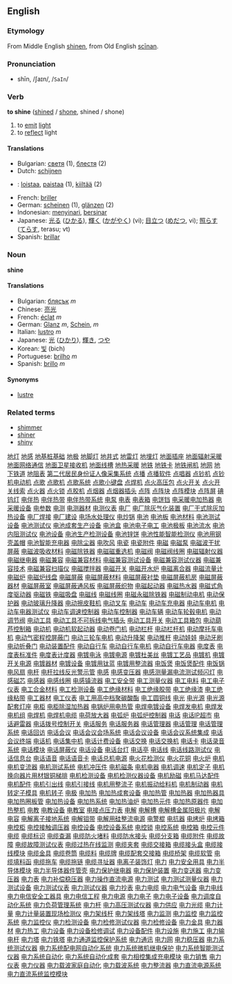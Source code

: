 ==English==
===Etymology===
From Middle English [[shinen]], from Old English [[scinan|scīnan]].
===Pronunciation===
*shīn, /ʃaɪn/, /<tt>SaIn</tt>/

===Verb===

'''to shine''' ([[shined]] / [[shone]], shined / shone)

# to [[emit]] [[light]]
# to [[reflect]] light

====Translations====

*Bulgarian: [[светя]] (1), [[блестя]] (2)
*Dutch: [[schijnen]]
*{{fi}}: [[loistaa]], [[paistaa]] (1), [[kiiltää]] (2)
*French: [[briller]]
*German: [[scheinen]] (1), [[glänzen]] (2)
*Indonesian: [[sinar|menyinari]], [[sinar|bersinar]]
*Japanese: [[光る]] ([[ひかる]]), [[輝く]] ([[かがやく]]) (vi); [[目立つ]] ([[めだつ]], vi); [[照らす]] ([[てらす]], terasu; vt)
*Spanish: [[brillar]]

===Noun===
'''shine'''

====Translations====
*Bulgarian: [[блясък]] ''m''
*Chinese: [[亮光]]
*French: [[éclat]] ''m''
*German: [[Glanz]] ''m'', [[Schein]], ''m''
*Italian: [[lustro]] ''m''
*Japanese: [[光]] ([[ひかり]]), [[輝き]], [[つや]]
*Korean: [[빛]] (bich)
*Portuguese: [[brilho]] ''m''
*Spanish: [[brillo]] ''m''

====Synonyms====
*[[lustre]]

===Related terms===
*[[shimmer]]
*[[shiner]]
*[[shiny]]
[http://www.3333888888.com/dzdg004/001.htm 地灯]
[http://www.3333888888.com/dzdg004/002.htm 地感]
[http://www.3333888888.com/dzdg004/003.htm 地基桩基础]
[http://www.3333888888.com/dzdg004/004.htm 地极]
[http://www.3333888888.com/dzdg004/005.htm 地脚灯]
[http://www.3333888888.com/dzdg004/006.htm 地井式]
[http://www.3333888888.com/dzdg004/007.htm 地雷灯]
[http://www.3333888888.com/dzdg004/008.htm 地埋灯]
[http://www.3333888888.com/dzdg004/009.htm 地面插座]
[http://www.3333888888.com/dzdg004/010.htm 地面辐射采暖]
[http://www.3333888888.com/dzdg004/011.htm 地面网络通信]
[http://www.3333888888.com/dzdg004/012.htm 地面卫星接收机]
[http://www.3333888888.com/dzdg004/013.htm 地面线槽]
[http://www.3333888888.com/dzdg004/014.htm 地热采暖]
[http://www.3333888888.com/dzdg004/015.htm 地铁]
[http://www.3333888888.com/dzdg004/016.htm 地铁卡]
[http://www.3333888888.com/dzdg004/017.htm 地铁闸机]
[http://www.3333888888.com/dzdg004/018.htm 地网]
[http://www.3333888888.com/dzdg004/019.htm 地下铁道]
[http://www.3333888888.com/dzdg004/020.htm 地阻表]
[http://www.3333888888.com/dzdg004/021.htm 第二代居民身份证人像采集系统]
[http://www.3333888888.com/dzdg004/022.htm 点播]
[http://www.3333888888.com/dzdg004/023.htm 点播软件]
[http://www.3333888888.com/dzdg004/024.htm 点唱器]
[http://www.3333888888.com/dzdg004/025.htm 点钞机]
[http://www.3333888888.com/dzdg004/026.htm 点钞机电动机]
[http://www.3333888888.com/dzdg004/027.htm 点歌]
[http://www.3333888888.com/dzdg004/028.htm 点歌机]
[http://www.3333888888.com/dzdg004/029.htm 点歌系统]
[http://www.3333888888.com/dzdg004/030.htm 点歌小键盘]
[http://www.3333888888.com/dzdg004/031.htm 点焊机]
[http://www.3333888888.com/dzdg004/032.htm 点火高压包]
[http://www.3333888888.com/dzdg004/033.htm 点火开关]
[http://www.3333888888.com/dzdg004/034.htm 点火开关线索]
[http://www.3333888888.com/dzdg004/035.htm 点火器]
[http://www.3333888888.com/dzdg004/036.htm 点火锁]
[http://www.3333888888.com/dzdg004/037.htm 点胶机]
[http://www.3333888888.com/dzdg004/038.htm 点烟器]
[http://www.3333888888.com/dzdg004/039.htm 点烟器插头]
[http://www.3333888888.com/dzdg004/040.htm 点阵]
[http://www.3333888888.com/dzdg004/041.htm 点阵块]
[http://www.3333888888.com/dzdg004/042.htm 点阵模块]
[http://www.3333888888.com/dzdg004/043.htm 点阵屏]
[http://www.3333888888.com/dzdg004/044.htm 碘钨灯]
[http://www.3333888888.com/dzdg004/045.htm 电伴热]
[http://www.3333888888.com/dzdg004/046.htm 电伴热带]
[http://www.3333888888.com/dzdg004/047.htm 电伴热带系统]
[http://www.3333888888.com/dzdg004/048.htm 电泵]
[http://www.3333888888.com/dzdg004/049.htm 电表]
[http://www.3333888888.com/dzdg004/050.htm 电表箱]
[http://www.3333888888.com/dzdg004/051.htm 电饼铛]
[http://www.3333888888.com/dzdg004/052.htm 电采暖电加热器]
[http://www.3333888888.com/dzdg004/053.htm 电采暖设备]
[http://www.3333888888.com/dzdg004/054.htm 电参数]
[http://www.3333888888.com/dzdg004/055.htm 电测]
[http://www.3333888888.com/dzdg004/056.htm 电测器材]
[http://www.3333888888.com/dzdg004/057.htm 电测仪表]
[http://www.3333888888.com/dzdg004/058.htm 电厂]
[http://www.3333888888.com/dzdg004/059.htm 电厂除灰气化装置]
[http://www.3333888888.com/dzdg004/060.htm 电厂干式除灰加热设备]
[http://www.3333888888.com/dzdg004/061.htm 电厂焊接]
[http://www.3333888888.com/dzdg004/062.htm 电厂建设]
[http://www.3333888888.com/dzdg004/063.htm 电场水处理仪]
[http://www.3333888888.com/dzdg004/064.htm 电炒锅]
[http://www.3333888888.com/dzdg004/065.htm 电池]
[http://www.3333888888.com/dzdg004/066.htm 电池板]
[http://www.3333888888.com/dzdg004/067.htm 电池材料]
[http://www.3333888888.com/dzdg004/068.htm 电池测试设备]
[http://www.3333888888.com/dzdg004/069.htm 电池测试仪]
[http://www.3333888888.com/dzdg004/070.htm 电池成套生产设备]
[http://www.3333888888.com/dzdg004/071.htm 电池盒]
[http://www.3333888888.com/dzdg004/072.htm 电池电子电工]
[http://www.3333888888.com/dzdg004/073.htm 电池极板]
[http://www.3333888888.com/dzdg004/074.htm 电池流水]
[http://www.3333888888.com/dzdg004/075.htm 电池内阻测试仪]
[http://www.3333888888.com/dzdg004/076.htm 电池设备]
[http://www.3333888888.com/dzdg004/077.htm 电池生产检测设备]
[http://www.3333888888.com/dzdg004/078.htm 电池锌饼]
[http://www.3333888888.com/dzdg004/079.htm 电池性能智能检测仪]
[http://www.3333888888.com/dzdg004/080.htm 电池用钢壳盖帽]
[http://www.3333888888.com/dzdg004/081.htm 电池智能充电器]
[http://www.3333888888.com/dzdg004/082.htm 电除尘器]
[http://www.3333888888.com/dzdg004/083.htm 电吹风]
[http://www.3333888888.com/dzdg004/084.htm 电瓷]
[http://www.3333888888.com/dzdg004/085.htm 电瓷附件]
[http://www.3333888888.com/dzdg004/086.htm 电磁]
[http://www.3333888888.com/dzdg004/087.htm 电磁泵]
[http://www.3333888888.com/dzdg004/088.htm 电磁波干扰屏蔽]
[http://www.3333888888.com/dzdg004/089.htm 电磁波吸收材料]
[http://www.3333888888.com/dzdg004/090.htm 电磁除铁器]
[http://www.3333888888.com/dzdg004/091.htm 电磁磁重选机]
[http://www.3333888888.com/dzdg004/092.htm 电磁阀]
[http://www.3333888888.com/dzdg004/093.htm 电磁阀线圈]
[http://www.3333888888.com/dzdg004/094.htm 电磁辐射仪器]
[http://www.3333888888.com/dzdg004/095.htm 电磁继电器]
[http://www.3333888888.com/dzdg004/096.htm 电磁兼容]
[http://www.3333888888.com/dzdg004/097.htm 电磁兼容材料]
[http://www.3333888888.com/dzdg004/098.htm 电磁兼容测试设备]
[http://www.3333888888.com/dzdg004/099.htm 电磁兼容测试仪器]
[http://www.3333888888.com/dzdg004/100.htm 电磁兼容技术]
[http://www.3333888888.com/dzdg004/101.htm 电磁兼容扫描仪]
[http://www.3333888888.com/dzdg004/102tm 电磁搅拌器]
[http://www.3333888888.com/dzdg004/103.htm 电磁开关]
[http://www.3333888888.com/dzdg004/104.htm 电磁开水炉]
[http://www.3333888888.com/dzdg004/105.htm 电磁离合器]
[http://www.3333888888.com/dzdg004/106.htm 电磁流量计]
[http://www.3333888888.com/dzdg004/107.htm 电磁炉]
[http://www.3333888888.com/dzdg004/108.htm 电磁炉线盘]
[http://www.3333888888.com/dzdg004/109.htm 电磁屏蔽]
[http://www.3333888888.com/dzdg004/110.htm 电磁屏蔽材料]
[http://www.3333888888.com/dzdg004/111.htm 电磁屏蔽衬垫]
[http://www.3333888888.com/dzdg004/112.htm 电磁屏蔽机房]
[http://www.3333888888.com/dzdg004/113.htm 电磁屏蔽器材]
[http://www.3333888888.com/dzdg004/114.htm 电磁屏蔽室]
[http://www.3333888888.com/dzdg004/115.htm 电磁屏蔽通风板]
[http://www.3333888888.com/dzdg004/116.htm 电磁屏蔽织物]
[http://www.3333888888.com/dzdg004/117.htm 电磁起动器]
[http://www.3333888888.com/dzdg004/118.htm 电磁热水器]
[http://www.3333888888.com/dzdg004/119.htm 电磁式角度驱动器]
[http://www.3333888888.com/dzdg004/120.htm 电磁铁]
[http://www.3333888888.com/dzdg004/121.htm 电磁吸盘]
[http://www.3333888888.com/dzdg004/122.htm 电磁线]
[http://www.3333888888.com/dzdg004/123.htm 电磁线圈]
[http://www.3333888888.com/dzdg004/124.htm 电磁永磁除铁器]
[http://www.3333888888.com/dzdg004/125.htm 电磁制动电机]
[http://www.3333888888.com/dzdg004/126.htm 电动保护器]
[http://www.3333888888.com/dzdg004/127.htm 电动玻璃升降器]
[http://www.3333888888.com/dzdg004/128.htm 电动擦皮鞋机]
[http://www.3333888888.com/dzdg004/129.htm 电动叉车]
[http://www.3333888888.com/dzdg004/130.htm 电动车]
[http://www.3333888888.com/dzdg004/131.htm 电动车充电器]
[http://www.3333888888.com/dzdg004/132.htm 电动车电机]
[http://www.3333888888.com/dzdg004/133.htm 电动车电器测试仪]
[http://www.3333888888.com/dzdg004/134.htm 电动车调速控制器]
[http://www.3333888888.com/dzdg004/135.htm 电动车控制器]
[http://www.3333888888.com/dzdg004/136.htm 电动车辆]
[http://www.3333888888.com/dzdg004/137.htm 电动车轮毂电机]
[http://www.3333888888.com/dzdg004/138.htm 电动调节阀]
[http://www.3333888888.com/dzdg004/139.htm 电动工具]
[http://www.3333888888.com/dzdg004/140.htm 电动工具不可拆线电气插头]
[http://www.3333888888.com/dzdg004/141.htm 电动工具开关]
[http://www.3333888888.com/dzdg004/142.htm 电动工具箱包]
[http://www.3333888888.com/dzdg004/143.htm 电动葫芦控制箱]
[http://www.3333888888.com/dzdg004/144.htm 电动机]
[http://www.3333888888.com/dzdg004/145.htm 电动机软起动器]
[http://www.3333888888.com/dzdg004/146.htm 电动卷门机]
[http://www.3333888888.com/dzdg004/147.htm 电动栏杆]
[http://www.3333888888.com/dzdg004/148.htm 电动栏杆机]
[http://www.3333888888.com/dzdg004/149.htm 电动摩托车电机]
[http://www.3333888888.com/dzdg004/150.htm 电动气密程控屏蔽门]
[http://www.3333888888.com/dzdg004/151.htm 电动三轮车电机]
[http://www.3333888888.com/dzdg004/152.htm 电动升降架]
[http://www.3333888888.com/dzdg004/153.htm 电动推杆]
[http://www.3333888888.com/dzdg004/154.htm 电动娃娃]
[http://www.3333888888.com/dzdg004/155.htm 电动牙刷]
[http://www.3333888888.com/dzdg004/156.htm 电动折叠门]
[http://www.3333888888.com/dzdg004/157.htm 电动装置配件]
[http://www.3333888888.com/dzdg004/158.htm 电动自行车]
[http://www.3333888888.com/dzdg004/159.htm 电动自行车电机]
[http://www.3333888888.com/dzdg004/160.htm 电动自行车电器]
[http://www.3333888888.com/dzdg004/161.htm 电度表]
[http://www.3333888888.com/dzdg004/162.htm 电度表标准件]
[http://www.3333888888.com/dzdg004/163.htm 电度表计度器]
[http://www.3333888888.com/dzdg004/164.htm 电镀电泳]
[http://www.3333888888.com/dzdg004/165.htm 电镀电源]
[http://www.3333888888.com/dzdg004/166.htm 电镀杜美丝]
[http://www.3333888888.com/dzdg004/167.htm 电镀工艺品]
[http://www.3333888888.com/dzdg004/168.htm 电镀机]
[http://www.3333888888.com/dzdg004/169.htm 电镀开关电源]
[http://www.3333888888.com/dzdg004/170.htm 电镀器材]
[http://www.3333888888.com/dzdg004/171.htm 电镀设备]
[http://www.3333888888.com/dzdg004/172.htm 电镀用钛蓝]
[http://www.3333888888.com/dzdg004/173.htm 电镀用整流器]
[http://www.3333888888.com/dzdg004/174.htm 电饭煲]
[http://www.3333888888.com/dzdg004/175.htm 电饭煲配件]
[http://www.3333888888.com/dzdg004/176.htm 电饭锅]
[http://www.3333888888.com/dzdg004/177.htm 电风扇]
[http://www.3333888888.com/dzdg004/178.htm 电杆]
[http://www.3333888888.com/dzdg004/179.htm 电杆拉线反光警示管]
[http://www.3333888888.com/dzdg004/180.htm 电感]
[http://www.3333888888.com/dzdg004/181.htm 电感变压器]
[http://www.3333888888.com/dzdg004/182.htm 电感测量漏电流测试频闪灯]
[http://www.3333888888.com/dzdg004/183.htm 电感磁芯]
[http://www.3333888888.com/dzdg004/184.htm 电感器]
[http://www.3333888888.com/dzdg004/185.htm 电感线圈]
[http://www.3333888888.com/dzdg004/186.htm 电感镇流器]
[http://www.3333888888.com/dzdg004/187.htm 电工安全带]
[http://www.3333888888.com/dzdg004/188.htm 电工测量仪器]
[http://www.3333888888.com/dzdg004/189.htm 电工电料]
[http://www.3333888888.com/dzdg004/190.htm 电工电子仪表]
[http://www.3333888888.com/dzdg004/191.htm 电工合金材料]
[http://www.3333888888.com/dzdg004/192.htm 电工检测设备]
[http://www.3333888888.com/dzdg004/193.htm 电工绝缘材料]
[http://www.3333888888.com/dzdg004/194.htm 电工绝缘胶带]
[http://www.3333888888.com/dzdg004/195.htm 电工绝缘漆]
[http://www.3333888888.com/dzdg004/196.htm 电工绝缘粘带]
[http://www.3333888888.com/dzdg004/197.htm 电工器材]
[http://www.3333888888.com/dzdg004/198.htm 电工仪表]
[http://www.3333888888.com/dzdg004/199.htm 电工用高中档聚碳酸酯]
[http://www.3333888888.com/dzdg004/200.htm 电工圆铜线]
[http://www.3333888888.com/dzdg004/201.htm 电光]
[http://www.3333888888.com/dzdg004/202.htm 电光源]
[http://www.3333888888.com/dzdg004/203.htm 电光源配套灯座]
[http://www.3333888888.com/dzdg004/204.htm 电柜]
[http://www.3333888888.com/dzdg004/205.htm 电柜除湿加热器]
[http://www.3333888888.com/dzdg004/206.htm 电锅炉用电热管]
[http://www.3333888888.com/dzdg004/207.htm 电焊电镀设备]
[http://www.3333888888.com/dzdg004/208.htm 电焊发电机]
[http://www.3333888888.com/dzdg004/209.htm 电焊发电机组]
[http://www.3333888888.com/dzdg004/210.htm 电焊机]
[http://www.3333888888.com/dzdg004/211.htm 电焊机电缆]
[http://www.3333888888.com/dzdg004/212.htm 电荷放大器]
[http://www.3333888888.com/dzdg004/213.htm 电弧炉]
[http://www.3333888888.com/dzdg004/214.htm 电弧炉控制器]
[http://www.3333888888.com/dzdg004/215.htm 电话]
[http://www.3333888888.com/dzdg004/216.htm 电话IP超市]
[http://www.3333888888.com/dzdg004/217.htm 电话避雷器]
[http://www.3333888888.com/dzdg004/218.htm 电话拨号控制开关]
[http://www.3333888888.com/dzdg004/219.htm 电话服务]
[http://www.3333888888.com/dzdg004/220.htm 电话服务器]
[http://www.3333888888.com/dzdg004/221.htm 电话管理器]
[http://www.3333888888.com/dzdg004/222.htm 电话管理]
[http://www.3333888888.com/dzdg004/223.htm 电话管理系统]
[http://www.3333888888.com/dzdg004/224.htm 电话回访]
[http://www.3333888888.com/dzdg004/225.htm 电话会议]
[http://www.3333888888.com/dzdg004/226.htm 电话会议会场系统]
[http://www.3333888888.com/dzdg004/227.htm 电话会议设备]
[http://www.3333888888.com/dzdg004/228.htm 电话会议系统集成]
[http://www.3333888888.com/dzdg004/229.htm 电话会议终端]
[http://www.3333888888.com/dzdg004/230.htm 电话机]
[http://www.3333888888.com/dzdg004/231.htm 电话集中机]
[http://www.3333888888.com/dzdg004/232.htm 电话计费设备]
[http://www.3333888888.com/dzdg004/233.htm 电话交换]
[http://www.3333888888.com/dzdg004/234.htm 电话交换机]
[http://www.3333888888.com/dzdg004/235.htm 电话卡]
[http://www.3333888888.com/dzdg004/236.htm 电话录音系统]
[http://www.3333888888.com/dzdg004/237.htm 电话模块]
[http://www.3333888888.com/dzdg004/238.htm 电话屏蔽仪]
[http://www.3333888888.com/dzdg004/239.htm 电话设备]
[http://www.3333888888.com/dzdg004/240.htm 电话台灯]
[http://www.3333888888.com/dzdg004/241.htm 电话亭]
[http://www.3333888888.com/dzdg004/242.htm 电话线]
[http://www.3333888888.com/dzdg004/243.htm 电话线路测试仪]
[http://www.3333888888.com/dzdg004/244.htm 电话信息台]
[http://www.3333888888.com/dzdg004/245.htm 电话语音]
[http://www.3333888888.com/dzdg004/246.htm 电话语音卡]
[http://www.3333888888.com/dzdg004/247.htm 电话总机电源]
[http://www.3333888888.com/dzdg004/248.htm 电火花检测仪]
[http://www.3333888888.com/dzdg004/249.htm 电火花铜]
[http://www.3333888888.com/dzdg004/250.htm 电火炉]
[http://www.3333888888.com/dzdg004/251.htm 电机]
[http://www.3333888888.com/dzdg004/252.htm 电机变流器]
[http://www.3333888888.com/dzdg004/253.htm 电机测试系统]
[http://www.3333888888.com/dzdg004/254.htm 电机冲压件]
[http://www.3333888888.com/dzdg004/255.htm 电机磁条]
[http://www.3333888888.com/dzdg004/256.htm 电机电器]
[http://www.3333888888.com/dzdg004/257.htm 电机调速]
[http://www.3333888888.com/dzdg004/258.htm 电机定子]
[http://www.3333888888.com/dzdg004/259.htm 电机换向器片用材银铜梯排]
[http://www.3333888888.com/dzdg004/260.htm 电机检测设备]
[http://www.3333888888.com/dzdg004/261.htm 电机检测仪器设备]
[http://www.3333888888.com/dzdg004/262.htm 电机励磁]
[http://www.3333888888.com/dzdg004/263.htm 电机马达配件]
[http://www.3333888888.com/dzdg004/264.htm 电机配件]
[http://www.3333888888.com/dzdg004/265.htm 电机引出线]
[http://www.3333888888.com/dzdg004/266.htm 电机引接线]
[http://www.3333888888.com/dzdg004/267.htm 电机用整流子]
[http://www.3333888888.com/dzdg004/268.htm 电机振动给料机]
[http://www.3333888888.com/dzdg004/269.htm 电机制动器]
[http://www.3333888888.com/dzdg004/270.htm 电机转定子模具]
[http://www.3333888888.com/dzdg004/271.htm 电机转子]
[http://www.3333888888.com/dzdg004/272.htm 电极]
[http://www.3333888888.com/dzdg004/273.htm 电加热]
[http://www.3333888888.com/dzdg004/274.htm 电加热成套设备]
[http://www.3333888888.com/dzdg004/275.htm 电加热管]
[http://www.3333888888.com/dzdg004/276.htm 电加热器]
[http://www.3333888888.com/dzdg004/277.htm 电加热器具]
[http://www.3333888888.com/dzdg004/278.htm 电加热圈板管]
[http://www.3333888888.com/dzdg004/279.htm 电加热设备]
[http://www.3333888888.com/dzdg004/280.htm 电加热系统]
[http://www.3333888888.com/dzdg004/281.htm 电加热油炉]
[http://www.3333888888.com/dzdg004/282.htm 电加热元件]
[http://www.3333888888.com/dzdg004/283.htm 电加热原器件]
[http://www.3333888888.com/dzdg004/284.htm 电加热整机]
[http://www.3333888888.com/dzdg004/285.htm 电教]
[http://www.3333888888.com/dzdg004/286.htm 电教设备]
[http://www.3333888888.com/dzdg004/287.htm 电教室]
[http://www.3333888888.com/dzdg004/288.htm 电接点压力表]
[http://www.3333888888.com/dzdg004/289.htm 电解]
[http://www.3333888888.com/dzdg004/290.htm 电解槽]
[http://www.3333888888.com/dzdg004/291.htm 电解槽金属阳极片]
[http://www.3333888888.com/dzdg004/292.htm 电解电容]
[http://www.3333888888.com/dzdg004/293.htm 电解离子接地系统]
[http://www.3333888888.com/dzdg004/294.htm 电解钼带]
[http://www.3333888888.com/dzdg004/295.htm 电解用硅整流电源]
[http://www.3333888888.com/dzdg004/296.htm 电警棍]
[http://www.3333888888.com/dzdg004/297.htm 电抗器]
[http://www.3333888888.com/dzdg004/298.htm 电烤炉]
[http://www.3333888888.com/dzdg004/299.htm 电烤箱]
[http://www.3333888888.com/dzdg004/300.htm 电控柜]
[http://www.3333888888.com/dzdg004/301.htm 电控接触调压器]
[http://www.3333888888.com/dzdg004/302.htm 电控设备]
[http://www.3333888888.com/dzdg004/303.htm 电控设备系统]
[http://www.3333888888.com/dzdg004/304.htm 电控锁]
[http://www.3333888888.com/dzdg004/305.htm 电控系统]
[http://www.3333888888.com/dzdg004/306.htm 电控箱]
[http://www.3333888888.com/dzdg004/307.htm 电控元件]
[http://www.3333888888.com/dzdg004/308.htm 电缆]
[http://www.3333888888.com/dzdg004/309.htm 电缆标识]
[http://www.3333888888.com/dzdg004/310.htm 电缆查漏]
[http://www.3333888888.com/dzdg004/311.htm 电缆防火堵料]
[http://www.3333888888.com/dzdg004/312.htm 电缆防水接头]
[http://www.3333888888.com/dzdg004/313.htm 电缆分支箱]
[http://www.3333888888.com/dzdg004/314.htm 电缆附件]
[http://www.3333888888.com/dzdg004/315.htm 电缆故障]
[http://www.3333888888.com/dzdg004/316.htm 电缆故障测试仪表]
[http://www.3333888888.com/dzdg004/317.htm 电缆过热在线监测]
[http://www.3333888888.com/dzdg004/318.htm 电缆夹套]
[http://www.3333888888.com/dzdg004/319.htm 电缆交接箱]
[http://www.3333888888.com/dzdg004/320.htm 电缆接头盒]
[http://www.3333888888.com/dzdg004/321.htm 电缆接线模块]
[http://www.3333888888.com/dzdg004/322.htm 电缆金具]
[http://www.3333888888.com/dzdg004/323.htm 电缆卷筒]
[http://www.3333888888.com/dzdg004/324.htm 电缆料]
[http://www.3333888888.com/dzdg004/325.htm 电缆牌]
[http://www.3333888888.com/dzdg004/326.htm 电缆配套交接箱]
[http://www.3333888888.com/dzdg004/327.htm 电缆桥架]
[http://www.3333888888.com/dzdg004/328.htm 电缆软管]
[http://www.3333888888.com/dzdg004/329.htm 电缆填料函]
[http://www.3333888888.com/dzdg004/330.htm 电缆拖车]
[http://www.3333888888.com/dzdg004/331.htm 电缆拖链]
[http://www.3333888888.com/dzdg004/332.htm 电缆寻址器]
[http://www.3333888888.com/dzdg004/333.htm 电离子装饰灯]
[http://www.3333888888.com/dzdg004/334.htm 电力]
[http://www.3333888888.com/dzdg004/335.htm 电力安全用具]
[http://www.3333888888.com/dzdg004/336.htm 电力半导体模块]
[http://www.3333888888.com/dzdg004/337.htm 电力半导体器件管壳]
[http://www.3333888888.com/dzdg004/338.htm 电力保护继电器]
[http://www.3333888888.com/dzdg004/339.htm 电力保护装置]
[http://www.3333888888.com/dzdg004/340.htm 电力变送器]
[http://www.3333888888.com/dzdg004/341.htm 电力变压器]
[http://www.3333888888.com/dzdg004/342.htm 电力表]
[http://www.3333888888.com/dzdg004/343.htm 电力补偿稳压器]
[http://www.3333888888.com/dzdg004/344.htm 电力操作直流电源]
[http://www.3333888888.com/dzdg004/345.htm 电力测试]
[http://www.3333888888.com/dzdg004/346.htm 电力测试测量仪器]
[http://www.3333888888.com/dzdg004/347.htm 电力测试设备]
[http://www.3333888888.com/dzdg004/348.htm 电力测试仪表]
[http://www.3333888888.com/dzdg004/349.htm 电力测试仪器]
[http://www.3333888888.com/dzdg004/350.htm 电力抄表]
[http://www.3333888888.com/dzdg004/351.htm 电力电缆]
[http://www.3333888888.com/dzdg004/352.htm 电力电气设备]
[http://www.3333888888.com/dzdg004/353.htm 电力电线]
[http://www.3333888888.com/dzdg004/354.htm 电力电信安全工器具]
[http://www.3333888888.com/dzdg004/355.htm 电力电信工程]
[http://www.3333888888.com/dzdg004/356.htm 电力电源]
[http://www.3333888888.com/dzdg004/357.htm 电力电子]
[http://www.3333888888.com/dzdg004/358.htm 电力电子设备]
[http://www.3333888888.com/dzdg004/359.htm 电力调度自动化系统]
[http://www.3333888888.com/dzdg004/360.htm 电力负荷管理系统]
[http://www.3333888888.com/dzdg004/361.htm 电力杆]
[http://www.3333888888.com/dzdg004/362.htm 电力高压测试仪器]
[http://www.3333888888.com/dzdg004/363.htm 电力供应]
[http://www.3333888888.com/dzdg004/364.htm 电力光缆]
[http://www.3333888888.com/dzdg004/365.htm 电力计量]
[http://www.3333888888.com/dzdg004/366.htm 电力计量装置现场检测仪]
[http://www.3333888888.com/dzdg004/367.htm 电力架线杆]
[http://www.3333888888.com/dzdg004/368.htm 电力架线塔]
[http://www.3333888888.com/dzdg004/369.htm 电力监测]
[http://www.3333888888.com/dzdg004/370.htm 电力监控]
[http://www.3333888888.com/dzdg004/371.htm 电力监控系统]
[http://www.3333888888.com/dzdg004/372.htm 电力监控仪]
[http://www.3333888888.com/dzdg004/373.htm 电力检测设备]
[http://www.3333888888.com/dzdg004/374.htm 电力检修测试仪器]
[http://www.3333888888.com/dzdg004/375.htm 电力检修设备]
[http://www.3333888888.com/dzdg004/376.htm 电力金具]
[http://www.3333888888.com/dzdg004/377.htm 电力器材]
[http://www.3333888888.com/dzdg004/378.htm 电力热工]
[http://www.3333888888.com/dzdg004/379.htm 电力设备]
[http://www.3333888888.com/dzdg004/380.htm 电力设备检修调试]
[http://www.3333888888.com/dzdg004/381.htm 电力设备配件]
[http://www.3333888888.com/dzdg004/382.htm 电力设施]
[http://www.3333888888.com/dzdg004/383.htm 电力施工]
[http://www.3333888888.com/dzdg004/384.htm 电力输电杆]
[http://www.3333888888.com/dzdg004/385.htm 电力塔]
[http://www.3333888888.com/dzdg004/386.htm 电力铁塔]
[http://www.3333888888.com/dzdg004/387.htm 电力通道监控保护系统]
[http://www.3333888888.com/dzdg004/388.htm 电力通讯]
[http://www.3333888888.com/dzdg004/389.htm 电力网]
[http://www.3333888888.com/dzdg004/390.htm 电力稳压器]
[http://www.3333888888.com/dzdg004/391.htm 电力系统测试仪器]
[http://www.3333888888.com/dzdg004/392.htm 电力系统配电网自动化系统]
[http://www.3333888888.com/dzdg004/393.htm 电力系统微机继电保护]
[http://www.3333888888.com/dzdg004/394.htm 电力系统智能测试仪器]
[http://www.3333888888.com/dzdg004/395.htm 电力系统自动化]
[http://www.3333888888.com/dzdg004/396.htm 电力系统自动化成套]
[http://www.3333888888.com/dzdg004/397.htm 电力相控集成充电模块]
[http://www.3333888888.com/dzdg004/398.htm 电力销售]
[http://www.3333888888.com/dzdg004/399.htm 电力仪表]
[http://www.3333888888.com/dzdg004/400.htm 电力仪器]
[http://www.3333888888.com/dzdg004/401.htm 电力载波家庭自动化]
[http://www.3333888888.com/dzdg004/402.htm 电力载波系统]
[http://www.3333888888.com/dzdg004/403.htm 电力整流器]
[http://www.3333888888.com/dzdg004/404.htm 电力直流电源系统]
[http://www.3333888888.com/dzdg004/405.htm 电力直流系统监控模块]